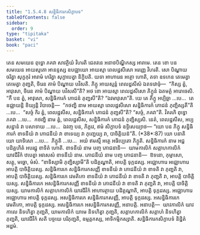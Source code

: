```yaml
---
title: "1.5.4.8 សន្និធិការកសិក្ខាបទ"
tableOfContents: false
sidebar:
  order: 9
type: "tipitaka"
basket: "vi"
book: "paci"
---
```



<DynamicBreadcrumb />

<Division number="252" book="paci">

<Paragraph number="812" book="paci">
តេន សមយេន ពុទ្ធោ ភគវា សាវត្ថិយំ វិហរតិ ជេតវនេ អនាថបិណ្ឌិកស្ស អារាមេ. តេន ខោ បន សមយេន អាយស្មតោ អានន្ទស្ស ឧបជ្ឈាយោ អាយស្មា ពេលដ្ឋសីសោ អរញ្ញេ វិហរតិ. សោ បិណ្ឌាយ ចរិត្វា សុក្ខកុរំ អារាមំ ហរិត្វា សុក្ខាបេត្វា និក្ខិបតិ. យទា អាហារេន អត្ថោ ហោតិ, តទា ឧទកេន តេមេត្វា តេមេត្វា ភុញ្ជតិ, ចិរេន គាមំ បិណ្ឌាយ បវិសតិ. ភិក្ខូ អាយស្មន្តំ ពេលដ្ឋសីសំ ឯតទវោចុំ—  “កិស្ស ត្វំ, អាវុសោ, ចិរេន គាមំ បិណ្ឌាយ បវិសសី”តិ? អថ ខោ អាយស្មា ពេលដ្ឋសីសោ ភិក្ខូនំ ឯតមត្ថំ អារោចេសិ. “កឹ បន ត្វំ, អាវុសោ, សន្និធិការកំ ភោជនំ ភុញ្ជសី”តិ? “ឯវមាវុសោ”តិ.
</Paragraph>

<Paragraph number="813" book="paci">
យេ តេ ភិក្ខូ អប្បិច្ឆា …បេ…  តេ ឧជ្ឈាយន្តិ ខិយ្យន្តិ វិបាចេន្តិ—  “កថញ្ហិ នាម អាយស្មា ពេលដ្ឋសីសោ សន្និធិការកំ ភោជនំ ភុញ្ជិស្សតី”តិ …បេ…  “សច្ចំ កិរ ត្វំ, ពេលដ្ឋសីស, សន្និធិការកំ ភោជនំ ភុញ្ជសី”តិ? “សច្ចំ, ភគវា”តិ. វិគរហិ ពុទ្ធោ ភគវា …បេ…  កថញ្ហិ នាម ត្វំ, ពេលដ្ឋសីស, សន្និធិការកំ ភោជនំ ភុញ្ជិស្សសិ. នេតំ, ពេលដ្ឋសីស, អប្បសន្នានំ វា បសាទាយ …បេ…  ឯវញ្ច បន, ភិក្ខវេ, ឥមំ សិក្ខាបទំ ឧទ្ទិសេយ្យាថ—
</Paragraph>

</Division>
<Division number="253" book="paci">

<Paragraph number="814" book="paci">
<Emphasis>“យោ បន ភិក្ខុ សន្និធិការកំ ខាទនីយំ វា ភោជនីយំ វា ខាទេយ្យ វា ភុញ្ជេយ្យ វា, បាចិត្តិយន៑”</Emphasis>តិ. (*38*:<Emphasis>87</Emphasis>)
</Paragraph>

</Division>
<Division number="254" book="paci">

<Paragraph number="815" book="paci">
<Emphasis>យោ បនា</Emphasis>តិ យោ យាទិសោ …បេ…  <Emphasis>ភិក្ខូ</Emphasis>តិ …បេ…  អយំ ឥមស្មឹ អត្ថេ អធិប្បេតោ ភិក្ខូតិ.
</Paragraph>

<Paragraph number="816" book="paci">
<Emphasis>សន្និធិការកំ</Emphasis> នាម អជ្ជ បដិគ្គហិតំ អបរជ្ជុ ខាទិតំ ហោតិ.
</Paragraph>

<Paragraph number="817" book="paci">
<Emphasis>ខាទនីយំ</Emphasis> នាម បញ្ច ភោជនានិ—  យាមកាលិកំ សត្តាហកាលិកំ យាវជីវិកំ ឋបេត្វា អវសេសំ ខាទនីយំ នាម.
</Paragraph>

<Paragraph number="818" book="paci">
<Emphasis>ភោជនីយំ</Emphasis> នាម បញ្ច ភោជនានិ—  ឱទនោ, កុម្មាសោ, សត្តុ, មច្ឆោ, មំសំ.
</Paragraph>

<Paragraph number="819" book="paci">
“ខាទិស្សាមិ ភុញ្ជិស្សាមី”តិ បដិគ្គណ្ហាតិ, អាបត្តិ ទុក្កដស្ស. អជ្ឈោហារេ អជ្ឈោហារេ អាបត្តិ បាចិត្តិយស្ស.
</Paragraph>

</Division>
<Division number="255" book="paci">

<Paragraph number="820" book="paci">
សន្និធិការកេ សន្និធិការកសញ្ញី ខាទនីយំ វា ភោជនីយំ វា ខាទតិ វា ភុញ្ជតិ វា, អាបត្តិ បាចិត្តិយស្ស. សន្និធិការកេ វេមតិកោ ខាទនីយំ វា ភោជនីយំ វា ខាទតិ វា ភុញ្ជតិ វា, អាបត្តិ បាចិត្តិយស្ស. សន្និធិការកេ អសន្និធិការកសញ្ញី ខាទនីយំ វា ភោជនីយំ វា ខាទតិ វា ភុញ្ជតិ វា, អាបត្តិ បាចិត្តិយស្ស.
</Paragraph>

<Paragraph number="821" book="paci">
យាមកាលិកំ សត្តាហកាលិកំ យាវជីវិកំ អាហារត្ថាយ បដិគ្គណ្ហាតិ, អាបត្តិ ទុក្កដស្ស. អជ្ឈោហារេ អជ្ឈោហារេ អាបត្តិ ទុក្កដស្ស. អសន្និធិការកេ សន្និធិការកសញ្ញី, អាបត្តិ ទុក្កដស្ស. អសន្និធិការកេ វេមតិកោ, អាបត្តិ ទុក្កដស្ស. អសន្និធិការកេ អសន្និធិការកសញ្ញី, អនាបត្តិ.
</Paragraph>

</Division>
<Division number="256" book="paci">

<Paragraph number="822" book="paci">
អនាបត្តិ—  យាវកាលិកំ យាវកាលេ និទហិត្វា ភុញ្ជតិ, យាមកាលិកំ យាមេ និទហិត្វា ភុញ្ជតិ, សត្តាហកាលិកំ សត្តាហំ និទហិត្វា ភុញ្ជតិ, យាវជីវិកំ សតិ បច្ចយេ បរិភុញ្ជតិ, ឧម្មត្តកស្ស, អាទិកម្មិកស្សាតិ.

</Paragraph>
</Division>

<Paragraph number="823" type="center" book="paci">
សន្និធិការកសិក្ខាបទំ និដ្ឋិតំ អដ្ឋមំ.
</Paragraph>